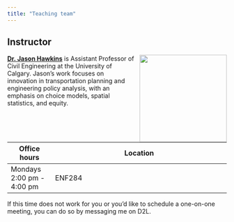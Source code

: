```yaml
---
title: "Teaching team"
---
```


## Instructor

![](images/team/jason.jpg){style="float:right;padding: 0 0 0 10px;" fig-alt="Headshot of Dr. Jason Hawkins" width="200"}

[**Dr. Jason Hawkins**](https://hawkins-tech-lab.github.io/) is Assistant Professor of Civil Engineering at the University of Calgary.
Jason's work focuses on innovation in transportation planning and engineering policy analysis, with an emphasis on choice models, spatial statistics, and equity.

| Office hours                  | Location                                                                                                                  |
|-------------------------------|---------------------------------------------------------------------------------------------------------------------------|
| Mondays 2:00 pm - 4:00 pm     |     ENF284                                                                                                                |

If this time does not work for you or you'd like to schedule a one-on-one meeting, you can do so by messaging me on D2L.